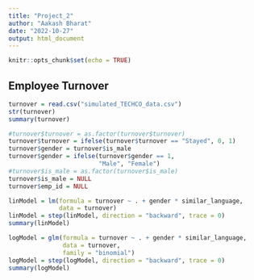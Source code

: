 ```yaml
---
title: "Project_2"
author: "Aakash Bharat"
date: "2022-10-27"
output: html_document
---
```


```r
knitr::opts_chunk$set(echo = TRUE)
```

## Employee Turnover

```r
turnover = read.csv("simulated_TECHCO_data.csv")
str(turnover)
summary(turnover)
```

```r
#turnover$turnover = as.factor(turnover$turnover)
turnover$turnover = ifelse(turnover$turnover == "Stayed", 0, 1)
turnover$gender = turnover$is_male
turnover$gender = ifelse(turnover$gender == 1,
                         "Male", "Female")
#turnover$is_male = as.factor(turnover$is_male)
turnover$is_male = NULL
turnover$emp_id = NULL
```

```r
linModel = lm(formula = turnover ~ . + gender * similar_language,
              data = turnover)
linModel = step(linModel, direction = "backward", trace = 0)
summary(linModel)
```

```r
logModel = glm(formula = turnover ~ . + gender * similar_language,
               data = turnover,
               family = "binomial")
logModel = step(logModel, direction = "backward", trace = 0)
summary(logModel)
```
